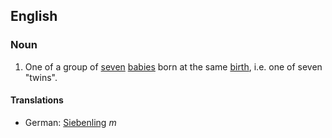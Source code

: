 ==English==

===Noun===
{{en-noun|septuplet|septuplets}}

#One of a group of [[seven]] [[baby|babies]] born at the same [[birth]], i.e. one of seven "twins".

====Translations====
*German: [[Siebenling]] ''m''
